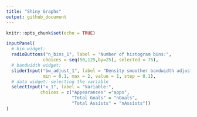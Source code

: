 ```yaml
---
title: "Shiny Graphs"
output: github_document
---
```


```r
knitr::opts_chunk$set(echo = TRUE)
```

```r
inputPanel(
  # bin widget:
  radioButtons("n_bins_1", label = "Number of histogram bins:",
              choices = seq(50,125,by=25), selected = 75),
  # bandwidth widget:
  sliderInput("bw_adjust_1", label = "Density smoother bandwidth adjustment:",
              min = 0.1, max = 2, value = 1, step = 0.1),
  # data widget: selecting the variable 
  selectInput("x_1", label = "Variable:", 
             choices = c("Appearances" ="apps",
                         "Total Goals" = "nGoals",
                         "Total Assists" = "nAssists"))
)
```
